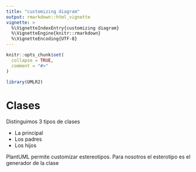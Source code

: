 ```yaml
---
title: "customizing diagram"
output: rmarkdown::html_vignette
vignette: >
  %\VignetteIndexEntry{customizing diagram}
  %\VignetteEngine{knitr::rmarkdown}
  %\VignetteEncoding{UTF-8}
---
```


```r
knitr::opts_chunk$set(
  collapse = TRUE,
  comment = "#>"
)
```

```r
library(UMLR2)
```

# Clases

Distinguimos 3 tipos de clases

- La principal
- Los padres
- Los hijos

PlantUML permite customizar estereotipos. Para nosotros el esterotipo es el generador de la clase

